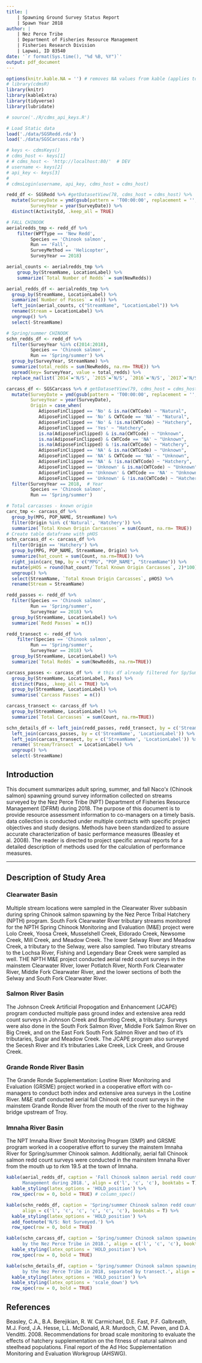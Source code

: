 ```yaml
---
title: | 
    | Spawning Ground Survey Status Report
    | Spawn Year 2018
author: |
    | Nez Perce Tribe
    | Department of Fisheries Resource Management
    | Fisheries Research Division
    | Lapwai, ID 83540
date: '`r format(Sys.time(), "%d %B, %Y")`'
output: pdf_document
---
```


```r
options(knitr.kable.NA = '') # removes NA values from kable (applies to all)
# library(cdmsR)
library(knitr)
library(kableExtra) 
library(tidyverse)
library(lubridate)

# source('./R/cdms_api_keys.R')

# Load Static data
load('./data/SGSRedd.rda')
load('./data/SGSCarcass.rda')
```

```r
# keys <- cdmsKeys()
# cdms_host <- keys[1]
# # cdms_host <- 'http://localhost:80/'  # DEV
# username <- keys[2]
# api_key <- keys[3]
# 
# cdmsLogin(username, api_key, cdms_host = cdms_host)
```

```r
redd_df <- SGSRedd %>% #getDatasetView(78, cdms_host = cdms_host) %>%
  mutate(SurveyDate = ymd(gsub(pattern = 'T00:00:00', replacement = '', SurveyDate)),
         SurveyYear = year(SurveyDate)) %>%
  distinct(ActivityId, .keep_all = TRUE)

# FALL CHINOOK
aerialredds_tmp <- redd_df %>%
    filter(WPTType == 'New Redd',
         Species == 'Chinook salmon',
         Run == 'Fall',
         SurveyMethod == 'Helicopter',
         SurveyYear == 2018)

aerial_counts <- aerialredds_tmp %>%
    group_by(StreamName, LocationLabel) %>%
    summarize(`Total Number of Redds` = sum(NewRedds))

aerial_redds_df <- aerialredds_tmp %>%
  group_by(StreamName, LocationLabel) %>%
  summarize(`Number of Passes` = n()) %>%
  left_join(aerial_counts, c("StreamName", "LocationLabel")) %>%
  rename(Stream = LocationLabel) %>% 
  ungroup() %>%
  select(-StreamName)

# Spring/summer CHINOOK
schn_redds_df <- redd_df %>%
  filter(SurveyYear %in% c(2014:2018),
         Species == 'Chinook salmon',
         Run == 'Spring/summer') %>%
  group_by(SurveyYear, StreamName) %>%
  summarize(total_redds = sum(NewRedds, na.rm= TRUE)) %>%
  spread(key= SurveyYear, value = total_redds) %>%
  replace_na(list(`2014`='N/S', `2015`='N/S', `2016`='N/S', `2017`='N/S', `2018`='N/S'))

```

```r
carcass_df <- SGSCarcass %>% # getDatasetView(79, cdms_host = cdms_host) %>%
  mutate(SurveyDate = ymd(gsub(pattern = 'T00:00:00', replacement = '', SurveyDate)),
         SurveyYear = year(SurveyDate),
         Origin = case_when(
            AdiposeFinClipped == 'No' & is.na(CWTCode) ~ "Natural",
            AdiposeFinClipped == 'No' & CWTCode == 'NA' ~ "Natural",
            AdiposeFinClipped == 'No' & !is.na(CWTCode) ~ "Hatchery",
            AdiposeFinClipped == 'Yes' ~ "Hatchery",
            is.na(AdiposeFinClipped) & is.na(CWTCode) ~ "Unknown",
            is.na(AdiposeFinClipped) & CWTCode == 'NA' ~ "Unknown",
            is.na(AdiposeFinClipped) & !is.na(CWTCode) ~ "Hatchery",
            AdiposeFinClipped == 'NA' & is.na(CWTCode) ~ "Unknown",
            AdiposeFinClipped == 'NA' & CWTCode == 'NA' ~ "Unknown",
            AdiposeFinClipped == 'NA' & !is.na(CWTCode) ~ "Hatchery",
            AdiposeFinClipped == 'Unknown' & is.na(CWTCode) ~ "Unknown",
            AdiposeFinClipped == 'Unknown' & CWTCode == 'NA' ~ "Unknown",
            AdiposeFinClipped == 'Unknown' & !is.na(CWTCode) ~ "Hatchery")) %>%
  filter(SurveyYear == 2018,  # Year
         Species == 'Chinook salmon',
         Run == 'Spring/summer')

# Total carcasses - known origin
carc_tmp <- carcass_df %>%
  group_by(MPG, POP_NAME, StreamName) %>%
  filter(Origin %in% c('Natural', 'Hatchery')) %>% 
  summarize(`Total Known Origin Carcasses` = sum(Count, na.rm= TRUE))
# Create table dataframe with pHOS
schn_carcass_df <- carcass_df %>%
  filter(Origin == 'Hatchery') %>%
  group_by(MPG, POP_NAME, StreamName, Origin) %>%
  summarize(hat_count = sum(Count, na.rm=TRUE)) %>%
  right_join(carc_tmp, by = c("MPG", "POP_NAME", "StreamName")) %>%
  mutate(pHOS = round(hat_count/`Total Known Origin Carcasses`, 2)*100) %>%
  ungroup() %>%
  select(StreamName, `Total Known Origin Carcasses`, pHOS) %>%
  rename(Stream = StreamName)

```

```r
redd_passes <- redd_df %>%
  filter(Species == 'Chinook salmon',
         Run == 'Spring/summer',
         SurveyYear == 2018) %>%
  group_by(StreamName, LocationLabel) %>%
  summarize(`Redd Passes` = n())

redd_transect <- redd_df %>%
    filter(Species == 'Chinook salmon',
         Run == 'Spring/summer',
         SurveyYear == 2018) %>%
  group_by(StreamName, LocationLabel) %>%
  summarize(`Total Redds` = sum(NewRedds, na.rm=TRUE))

carcass_passes <- carcass_df %>%  # this df already filtered for Sp/Sum Chinook @ 2018.
  group_by(StreamName, LocationLabel, Pass) %>%
  distinct(Pass, .keep_all = TRUE) %>%
  group_by(StreamName, LocationLabel) %>%
  summarise(`Carcass Passes` = n())

carcass_transect <- carcass_df %>%
  group_by(StreamName, LocationLabel) %>%
  summarize(`Total Carcasses` = sum(Count, na.rm=TRUE))

schn_details_df <- left_join(redd_passes, redd_transect, by = c('StreamName', 'LocationLabel')) %>%
  left_join(carcass_passes, by = c('StreamName', 'LocationLabel')) %>%
  left_join(carcass_transect, by = c('StreamName', 'LocationLabel')) %>%
  rename(`Stream/Transect` = LocationLabel) %>%
  ungroup() %>%
  select(-StreamName)

```

## Introduction

This document summarizes adult spring, summer, and fall Naco'x (Chinook salmon) spawning ground survey information collected on streams surveyed by the Nez Perce Tribe (NPT) Department of Fisheries Resource Management (DFRM) during 2018. The purpose of this document is to provide resource assessment information to co-managers on a timely basis. data collection is conducted under multiple contracts with specific project objectives and study designs. Methods have been standardized to assure accurate characterization of basic performance measures (Beasley et al. 2008). The reader is directed to project specific annual reports for a detailed description of methods used for the calculation of performance measures.  

***

## Description of Study Area

### Clearwater Basin 
Multiple stream locations were sampled in the Clearwater River subbasin during spring Chinook salmon spawning by the Nez Perce Tribal Hatchery (NPTH) program.  South Fork Clearwater River tributary streams monitored for the NPTH Spring Chinook Monitoring and Evaluation (M&E) project were Lolo Creek, Yoosa Creek, Musselshell Creek, Eldorado Creek, Newsome Creek, Mill Creek, and Meadow Creek.  The lower Selway River and Meadow Creek, a tributary to the Selway, were also sampled. Two tributary streams to the Lochsa River, Fishing and Legendary Bear Creek were sampled as well. THE NPTH M&E project conducted aerial redd count surveys in the mainstem Clearwater RIver, lower Potlatch River, North Fork Clearwater River, Middle Fork Clearwater River, and the lower sections of both the Selway and South Fork Clearwater River.  

### Salmon River Basin
The Johnson Creek Artificial Propogation and Enhancement (JCAPE) program conducted multiple pass ground index and extensive area redd count surveys in Johnson Creek and Burntlog Creek, a tributary.  Surveys were also done in the South Fork Salmon River, Middle Fork Salmon River on Big Creek, and on the East Fork South Fork Salmon River and two of it's tributaries, Sugar and Meadow Creek.  The JCAPE program also surveyed the Secesh River and it's tributaries Lake Creek, Lick Creek, and Grouse Creek.

### Grande Ronde River Basin 
The Grande Ronde Supplementation: Lostine River Monitoring and Evaluation (GRSME) project worked in a cooperative effort with co-managers to conduct both index and extensive area surveys in the Lostine River.  M&E staff conducted aerial fall Chinook redd count surveys in the mainstem Grande Ronde River from the mouth of the river to the highway bridge upstream of Troy.  

### Imnaha River Basin
The NPT Imnaha River Smolt Monitoring Program (SMP) and GRSME program worked in a cooperative effort to survey the mainstem Imnaha River for Spring/summer Chinook salmon. Additionally, aerial fall Chinook salmon redd count surveys were conducted in the mainstem Imnaha River from the mouth up to rkm 19.5 at the town of Imnaha.  


```r
kable(aerial_redds_df, caption = 'Fall Chinook salmon aerial redd count surveys conducted by the Nez Perce Tribe Department of Fisheries Resource
      Management during 2018.', align = c('l', 'c', 'c'), booktabs = T) %>%
  kable_styling(latex_options = 'HOLD_position') %>%
  row_spec(row = 0, bold = TRUE) # column_spec()
```


```r
kable(schn_redds_df, caption = 'Spring/summer Chinook salmon redd counts from all streams surveyed by the Nez Perce Tribe from 2013 to 2018.',
      align = c('l', 'c', 'c', 'c', 'c', 'c'), booktabs = T) %>%
  kable_styling(latex_options = 'HOLD_position') %>%
  add_footnote('N/S: Not Surveyed.') %>%
  row_spec(row = 0, bold = TRUE)
```


```r
kable(schn_carcass_df, caption = 'Spring/summer Chinook salmon spawning ground survey carcass recovery information from all streams surveyed
      by the Nez Perce Tribe in 2018.', align = c('l', 'c', 'c'), booktabs = T) %>%
  kable_styling(latex_options = 'HOLD_position') %>%
  row_spec(row = 0, bold = TRUE)
```

```r
kable(schn_details_df, caption = 'Spring/summer Chinook salmon spawning ground survey redd and carcass recovery information from all streams surveyed
      by the Nez Perce Tribe in 2018, separated by transect.', align = c('l', 'c', 'c', 'c', 'c'), booktabs = T) %>%
  kable_styling(latex_options = 'HOLD_position') %>%
  kable_styling(latex_options = 'scale_down') %>%
  row_spec(row = 0, bold = TRUE)
```


## References


Beasley, C.A., B.A. Berejikian, R. W. Carmichael, D.E. Fast, P.F. Galbreath, M.J. Ford, J.A. Hesse, L.L. McDonald, A.R. Murdoch, C.M. Peven, and D.A. Venditti. 2008.  Recommendations for broad scale monitoring to evaluate the effects of hatchery supplementation on the fitness of natural salmon and steelhead populations.  Final report of the Ad Hoc Supplementation Monitoring and Evaluation Workgroup (AHSWG).
